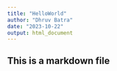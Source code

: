 ```yaml
---
title: "HelloWorld"
author: "Dhruv Batra"
date: "2023-10-22"
output: html_document
---
```

## This is a markdown file
